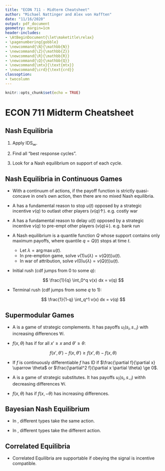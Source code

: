 ```yaml
---
title: "ECON 711 - Midterm Cheatsheet"
author: "Michael Nattinger and Alex von Hafften"
date: "11/16/2020"
output: pdf_document
geometry: margin=1cm
header-includes:
- \AtBeginDocument{\let\maketitle\relax}
- \pagenumbering{gobble}
- \newcommand{\N}{\mathbb{N}}
- \newcommand{\Z}{\mathbb{Z}}
- \newcommand{\R}{\mathbb{R}}
- \newcommand{\Q}{\mathbb{Q}}
- \newcommand{\mtx}{\text{mtx}}
- \newcommand{\crd}{\text{crd}}
classoption:
- twocolumn
---
```


```r
knitr::opts_chunk$set(echo = TRUE)
```

# ECON 711 Midterm Cheatsheet

## Nash Equilibria

1. Apply IDS$_\infty$.

2. Find all "best response cycles".

3. Look for a Nash equilibrium on support of each cycle.

## Nash Equilibria in Continuous Games

- With a continuum of actions, if the payoff function is strictly quasi-concave in one's own action, then there are no mixed Nash equilibria.

- A \textbf{war of attrition} has a fundamental reason to stop $u(t)$ opposed by a strategic incentive $v(q)$ to outlast other players ($v(q) \uparrow$). e.g. costly war

- A \textbf{pre-emption game} has a fundamental reason to delay $u(t)$ opposed by a strategic incentive $v(q)$ to pre-empt other players ($v(q) \downarrow$). e.g. bank run

- A Nash equilibrium is a quantile function $Q$ whose support contains only maximum payoffs, where quantile $q = Q(t)$ stops at time $t$.
  
  - Let $\lambda = \arg \max u(t)$.
  - In pre-emption game, solve $v(1)u(\lambda) = v(Q(t))u(t)$.
  - In war of attribution, solve $v(0)u(\lambda) = v(Q(t))u(t)$.
  
- Initial rush (cdf jumps from 0 to some $q$):

$$
\frac{1}{q} \int_0^q v(x) dx = v(q)
$$

- Terminal rush (cdf jumps from some $q$ to 1):

$$
\frac{1}{1-q} \int_q^1 v(x) dx = v(q)
$$

## Supermodular Games

- A \textbf{supermodular game} is a game of strategic complements.  It has payoffs $u_i(s_i, s_{-i})$ with increasing differences $\forall i$.

- $f(x, \theta)$ has \textbf{increasing differences} if for all $x' \ge x$ and $\theta' \ge \theta$:

$$
f(x', \theta') - f(x, \theta') \ge f(x', \theta) - f(x, \theta)
$$

- If $f$ is continuously differentiable $f$ has ID if $\frac{\partial f}{\partial x} \uparrow \theta$ or $\frac{\partial^2 f}{\partial x \partial \theta} \ge 0$.

- A \textbf{submodular game} is a game of strategic substitutes.  It has payoffs $u_i(s_i, s_{-i})$ withh decreasing differences $\forall i$.

- $f(x, \theta)$ has \textbf{decreasing differences} if $f(x, -\theta)$ has increasing differences.

## Bayesian Nash Equilibrium

- In \textbf{pooling equilibria}, different types take the same action.

- In \textbf{separating equilibria}, different types take the different action.

## Correlated Equilibria

- Correlated Equilibria are supportable if obeying the signal is incentive compatible.